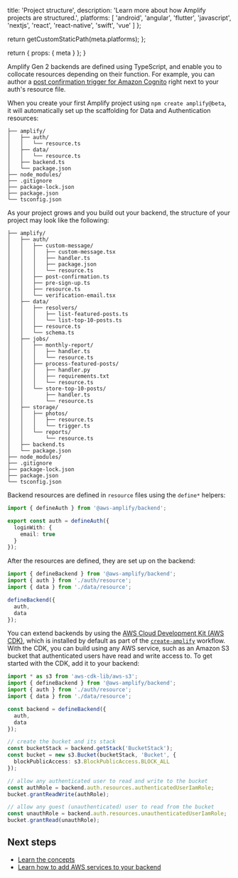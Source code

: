 
  title: 'Project structure',
  description: 'Learn more about how Amplify projects are structured.',
  platforms: [
    'android',
    'angular',
    'flutter',
    'javascript',
    'nextjs',
    'react',
    'react-native',
    'swift',
    'vue'
  ]
};

  return getCustomStaticPath(meta.platforms);
};

  return {
    props: {
      meta
    }
  };
}

Amplify Gen 2 backends are defined using TypeScript, and enable you to collocate resources depending on their function. For example, you can author a [post confirmation trigger for Amazon Cognito](https://docs.aws.amazon.com/cognito/latest/developerguide/user-pool-lambda-post-confirmation.html) right next to your auth's resource file.

When you create your first Amplify project using `npm create amplify@beta`, it will automatically set up the scaffolding for Data and Authentication resources:

```text
├── amplify/
│   ├── auth/
│   │   └── resource.ts
│   ├── data/
│   │   └── resource.ts
│   ├── backend.ts
│   └── package.json
├── node_modules/
├── .gitignore
├── package-lock.json
├── package.json
└── tsconfig.json
```

As your project grows and you build out your backend, the structure of your project may look like the following:

```text
├── amplify/
│   ├── auth/
│   │   ├── custom-message/
│   │   │   ├── custom-message.tsx
│   │   │   ├── handler.ts
│   │   │   ├── package.json
│   │   │   └── resource.ts
│   │   ├── post-confirmation.ts
│   │   ├── pre-sign-up.ts
│   │   ├── resource.ts
│   │   └── verification-email.tsx
│   ├── data/
│   │   ├── resolvers/
│   │   │   ├── list-featured-posts.ts
│   │   │   └── list-top-10-posts.ts
│   │   ├── resource.ts
│   │   └── schema.ts
│   ├── jobs/
│   │   ├── monthly-report/
│   │   │   ├── handler.ts
│   │   │   └── resource.ts
│   │   ├── process-featured-posts/
│   │   │   ├── handler.py
│   │   │   ├── requirements.txt
│   │   │   └── resource.ts
│   │   └── store-top-10-posts/
│   │       ├── handler.ts
│   │       └── resource.ts
│   ├── storage/
│   │   ├── photos/
│   │   │   ├── resource.ts
│   │   │   └── trigger.ts
│   │   └── reports/
│   │       └── resource.ts
│   ├── backend.ts
│   └── package.json
├── node_modules/
├── .gitignore
├── package-lock.json
├── package.json
└── tsconfig.json
```

Backend resources are defined in `resource` files using the `define*` helpers:

```ts title="amplify/auth/resource.ts"
import { defineAuth } from '@aws-amplify/backend';

export const auth = defineAuth({
  loginWith: {
    email: true
  }
});
```

After the resources are defined, they are set up on the backend:

```ts title="amplify/backend.ts"
import { defineBackend } from '@aws-amplify/backend';
import { auth } from './auth/resource';
import { data } from './data/resource';

defineBackend({
  auth,
  data
});
```

You can extend backends by using the [AWS Cloud Development Kit (AWS CDK)](https://docs.aws.amazon.com/cdk/v2/guide/home.html), which is installed by default as part of the [`create-amplify`](https://www.npmjs.com/package/create-amplify) workflow. With the CDK, you can build using any AWS service, such as an Amazon S3 bucket that authenticated users have read and write access to. To get started with the CDK, add it to your backend:

```ts title="amplify/backend.ts"
import * as s3 from 'aws-cdk-lib/aws-s3';
import { defineBackend } from '@aws-amplify/backend';
import { auth } from './auth/resource';
import { data } from './data/resource';

const backend = defineBackend({
  auth,
  data
});

// create the bucket and its stack
const bucketStack = backend.getStack('BucketStack');
const bucket = new s3.Bucket(bucketStack, 'Bucket', {
  blockPublicAccess: s3.BlockPublicAccess.BLOCK_ALL
});

// allow any authenticated user to read and write to the bucket
const authRole = backend.auth.resources.authenticatedUserIamRole;
bucket.grantReadWrite(authRole);

// allow any guest (unauthenticated) user to read from the bucket
const unauthRole = backend.auth.resources.unauthenticatedUserIamRole;
bucket.grantRead(unauthRole);
```

## Next steps

- [Learn the concepts](/[platform]/how-amplify-works/concepts)
- [Learn how to add AWS services to your backend](/[platform]/build-a-backend/add-aws-services)
